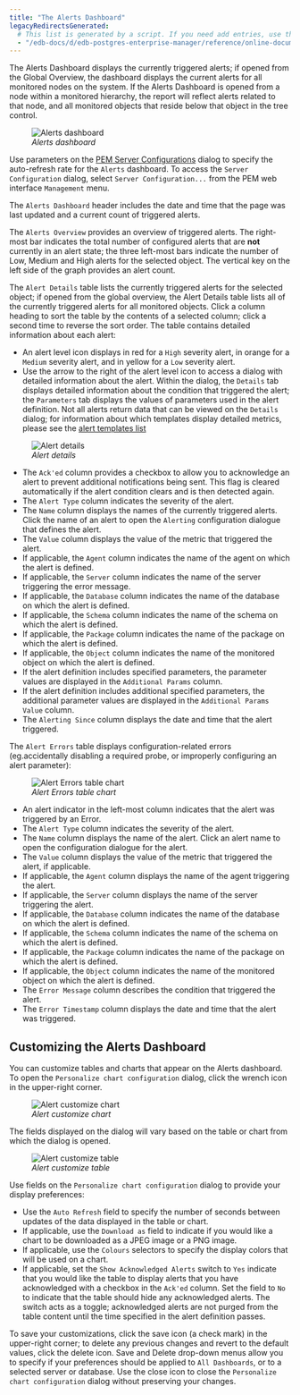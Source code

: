 ```yaml
---
title: "The Alerts Dashboard"
legacyRedirectsGenerated:
  # This list is generated by a script. If you need add entries, use the `legacyRedirects` key.
  - "/edb-docs/d/edb-postgres-enterprise-manager/reference/online-documentation/8.0/alerts_dashboard.html"
---
```


<div id="alerts_dashboard" class="registered_link"></div>

The Alerts Dashboard displays the currently triggered alerts; if opened from the Global Overview, the dashboard displays the current alerts for all monitored nodes on the system. If the Alerts Dashboard is opened from a node within a monitored hierarchy, the report will reflect alerts related to that node, and all monitored objects that reside below that object in the tree control.

<figure><img src="../../images/alerts_dashboard.png" class="align-center" alt="Alerts dashboard" /><figcaption aria-hidden="true"><em>Alerts dashboard</em></figcaption></figure>

Use parameters on the [PEM Server Configurations](../02_pem_server_config/#pem_server_config) dialog to specify the auto-refresh rate for the `Alerts` dashboard. To access the `Server Configuration` dialog, select `Server Configuration...` from the PEM web interface `Management` menu.

The `Alerts Dashboard` header includes the date and time that the page was last updated and a current count of triggered alerts.

The `Alerts Overview` provides an overview of triggered alerts. The right-most bar indicates the total number of configured alerts that are **not** currently in an alert state; the three left-most bars indicate the number of Low, Medium and High alerts for the selected object. The vertical key on the left side of the graph provides an alert count.

The `Alert Details` table lists the currently triggered alerts for the selected object; if opened from the global overview, the Alert Details table lists all of the currently triggered alerts for all monitored objects. Click a column heading to sort the table by the contents of a selected column; click a second time to reverse the sort order. The table contains detailed information about each alert:

-   An alert level icon displays in red for a `High` severity alert, in orange for a `Medium` severity alert, and in yellow for a `Low` severity alert.
-   Use the arrow to the right of the alert level icon to access a dialog with detailed information about the alert. Within the dialog, the `Details` tab displays detailed information about the condition that triggered the alert; the `Parameters` tab displays the values of parameters used in the alert definition. Not all alerts return data that can be viewed on the `Details` dialog; for information about which templates display detailed metrics, please see the [alert templates list](../09_pem_alerting/03_pem_alert_templates/#pem_alert_templates)

<figure><img src="../../images/alert_details.png" class="align-center" alt="Alert details" /><figcaption aria-hidden="true"><em>Alert details</em></figcaption></figure>

-   The `Ack'ed` column provides a checkbox to allow you to acknowledge an alert to prevent additional notifications being sent. This flag is cleared automatically if the alert condition clears and is then detected again.
-   The `Alert Type` column indicates the severity of the alert.
-   The `Name` column displays the names of the currently triggered alerts. Click the name of an alert to open the `Alerting` configuration dialogue that defines the alert.
-   The `Value` column displays the value of the metric that triggered the alert.
-   If applicable, the `Agent` column indicates the name of the agent on which the alert is defined.
-   If applicable, the `Server` column indicates the name of the server triggering the error message.
-   If applicable, the `Database` column indicates the name of the database on which the alert is defined.
-   If applicable, the `Schema` column indicates the name of the schema on which the alert is defined.
-   If applicable, the `Package` column indicates the name of the package on which the alert is defined.
-   If applicable, the `Object` column indicates the name of the monitored object on which the alert is defined.
-   If the alert definition includes specified parameters, the parameter values are displayed in the `Additional Params` column.
-   If the alert definition includes additional specified parameters, the additional parameter values are displayed in the `Additional Params Value` column.
-   The `Alerting Since` column displays the date and time that the alert triggered.

The `Alert Errors` table displays configuration-related errors (eg.accidentally disabling a required probe, or improperly configuring an alert parameter):

<figure><img src="../../images/alert_errors_table.png" class="align-center" alt="Alert Errors table chart" /><figcaption aria-hidden="true"><em>Alert Errors table chart</em></figcaption></figure>

-   An alert indicator in the left-most column indicates that the alert was triggered by an Error.
-   The `Alert Type` column indicates the severity of the alert.
-   The `Name` column displays the name of the alert. Click an alert name to open the configuration dialogue for the alert.
-   The `Value` column displays the value of the metric that triggered the alert, if applicable.
-   If applicable, the `Agent` column displays the name of the agent triggering the alert.
-   If applicable, the `Server` column displays the name of the server triggering the alert.
-   If applicable, the `Database` column indicates the name of the database on which the alert is defined.
-   If applicable, the `Schema` column indicates the name of the schema on which the alert is defined.
-   If applicable, the `Package` column indicates the name of the package on which the alert is defined.
-   If applicable, the `Object` column indicates the name of the monitored object on which the alert is defined.
-   The `Error Message` column describes the condition that triggered the alert.
-   The `Error Timestamp` column displays the date and time that the alert was triggered.

## Customizing the Alerts Dashboard

You can customize tables and charts that appear on the Alerts dashboard. To open the `Personalize chart configuration` dialog, click the wrench icon in the upper-right corner.

<figure><img src="../../images/alerts_customize_chart.png" class="align-center" alt="Alert customize chart" /><figcaption aria-hidden="true"><em>Alert customize chart</em></figcaption></figure>

The fields displayed on the dialog will vary based on the table or chart from which the dialog is opened.

<figure><img src="../../images/alerts_customize_table.png" class="align-center" alt="Alert customize table" /><figcaption aria-hidden="true"><em>Alert customize table</em></figcaption></figure>

Use fields on the `Personalize chart configuration` dialog to provide your display preferences:

-   Use the `Auto Refresh` field to specify the number of seconds between updates of the data displayed in the table or chart.
-   If applicable, use the `Download as` field to indicate if you would like a chart to be downloaded as a JPEG image or a PNG image.
-   If applicable, use the `Colours` selectors to specify the display colors that will be used on a chart.
-   If applicable, set the `Show Acknowledged Alerts` switch to `Yes` indicate that you would like the table to display alerts that you have acknowledged with a checkbox in the `Ack'ed` column. Set the field to `No` to indicate that the table should hide any acknowledged alerts. The switch acts as a toggle; acknowledged alerts are not purged from the table content until the time specified in the alert definition passes.

To save your customizations, click the save icon (a check mark) in the upper-right corner; to delete any previous changes and revert to the default values, click the delete icon. Save and Delete drop-down menus allow you to specify if your preferences should be applied to `All Dashboards`, or to a selected server or database. Use the close icon to close the `Personalize chart configuration` dialog without preserving your changes.
